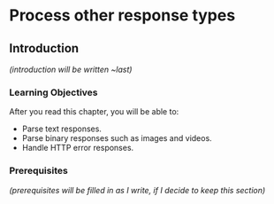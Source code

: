 # Process other response types {#sec-httr2-responses}

## Introduction

*(introduction will be written \~last)*

### Learning Objectives

After you read this chapter, you will be able to:

-   Parse text responses.
-   Parse binary responses such as images and videos.
-   Handle HTTP error responses.

### Prerequisites

*(prerequisites will be filled in as I write, if I decide to keep this section)*
